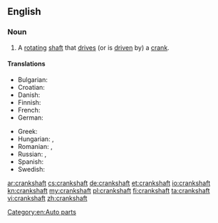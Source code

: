 ==English==

===Noun===
{{en-noun}}

# A [[rotating]] [[shaft]] that [[drive]]s (or is [[driven]] by) a [[crank]].

====Translations====
{{trans-top|a rotating shaft that drives a crank}}
* Bulgarian: {{t|bg|колянов вал|m}}
* Croatian: {{t|hr|koljeničasta osovina|f}}
* Danish: {{t|da|drivaksel}}
* Finnish: {{t+|fi|kampiakseli}}
* French: {{t+|fr|vilebrequin}}
* German: {{t-|de|Kurbelwelle|f}}
{{trans-mid}}
* Greek: {{t+|el|στροφαλοφόρος άξονας|m|tr=strofalofóros áxonas}}
* Hungarian: {{t|hu|főtengely}}, {{t|hu|forgattyústengely}}
* Romanian: {{t|ro|arbore cotit|m}},  {{t|ro|vilbrochen|n}}
* Russian: {{t+|ru|коленчатый вал|m|tr=kolénčatyj val}}, {{t+|ru|коленвал|m|tr=kolenvál}}
* Spanish: {{t-|es|cigüeñal}}
* Swedish: {{t-|sv|vevaxel|c}}
{{trans-bottom}}

[[Category:en:Auto parts]]

[[ar:crankshaft]]
[[cs:crankshaft]]
[[de:crankshaft]]
[[et:crankshaft]]
[[io:crankshaft]]
[[kn:crankshaft]]
[[my:crankshaft]]
[[pl:crankshaft]]
[[fi:crankshaft]]
[[ta:crankshaft]]
[[vi:crankshaft]]
[[zh:crankshaft]]